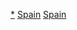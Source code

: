 {{Commons category|Cathedrals in Spain}}

[[Category:西班牙教堂|*]]
[[Category:欧洲主教座堂|Spain]]
[[Category:各国主教座堂|Spain]]